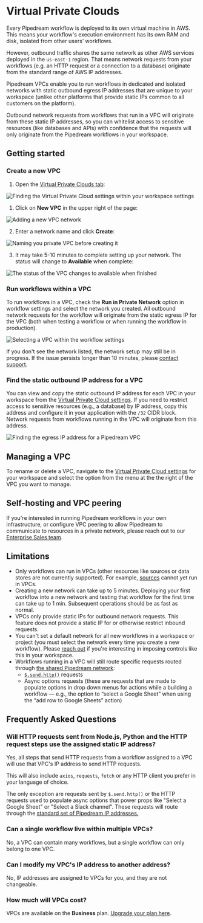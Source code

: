 
# Virtual Private Clouds

<VideoPlayer src="https://www.youtube.com/embed/E_dfTCCccPE" title="Virtual Private Clouds" />

Every Pipedream workflow is deployed to its own virtual machine in AWS. This means your workflow's execution environment has its own RAM and disk, isolated from other users’ workflows.

However, outbound traffic shares the same network as other AWS services deployed in the `us-east-1` region. That means network requests from your workflows (e.g. an HTTP request or a connection to a database) originate from the standard range of AWS IP addresses.

Pipedream VPCs enable you to run workflows in dedicated and isolated networks with static outbound egress IP addresses that are unique to your workspace (unlike other platforms that provide static IPs common to all customers on the platform).

Outbound network requests from workflows that run in a VPC will originate from these static IP addresses, so you can whitelist access to sensitive resources (like databases and APIs) with confidence that the requests will only originate from the Pipedream workflows in your workspace.

## Getting started

### Create a new VPC

1. Open the [Virtual Private Clouds tab](https://pipedream.com/settings/networks):

![Finding the Virtual Private Cloud settings within your workspace settings](https://res.cloudinary.com/pipedreamin/image/upload/v1690914583/CleanShot_2023-08-01_at_14.29.24_slx1a7.png)

1. Click on **New VPC** in the upper right of the page:

![Adding a new VPC network](https://res.cloudinary.com/pipedreamin/image/upload/v1690914653/CleanShot_2023-08-01_at_14.30.47_okdiyx.png)

2. Enter a network name and click **Create**:

![Naming you private VPC before creating it](https://res.cloudinary.com/pipedreamin/image/upload/v1690913009/CleanShot_2023-08-01_at_14.03.24_smxujq.png)

3. It may take 5-10 minutes to complete setting up your network. The status will change to **Available** when complete:

![The status of the VPC changes to available when finished](https://res.cloudinary.com/pipedreamin/image/upload/v1690913069/CleanShot_2023-08-01_at_14.04.22_ro2bgx.png)

### Run workflows within a VPC

To run workflows in a VPC, check the **Run in Private Network** option in workflow settings and select the network you created. All outbound network requests for the workflow will originate from the static egress IP for the VPC (both when testing a workflow or when running the workflow in production).

![Selecting a VPC within the workflow settings](https://res.cloudinary.com/pipedreamin/image/upload/v1690913944/CleanShot_2023-08-01_at_14.18.42_rihwff.png)

If you don't see the network listed, the network setup may still be in progress. If the issue persists longer than 10 minutes, please [contact support](https://pipedream.com/support).

### Find the static outbound IP address for a VPC

You can view and copy the static outbound IP address for each VPC in your workspace from the [Virtual Private Cloud settings](https://pipedream.com/settings/networks). If you need to restrict access to sensitive resources (e.g., a database) by IP address, copy this address and configure it in your application with the `/32` CIDR block. Network requests from workflows running in the VPC will originate from this address.

![Finding the egress IP address for a Pipedream VPC](https://res.cloudinary.com/pipedreamin/image/upload/v1690914910/CleanShot_2023-08-01_at_14.34.56_lp5jt3.png)

## Managing a VPC

To rename or delete a VPC, navigate to the [Virtual Private Cloud settings](https://pipedream.com/settings/networks) for your workspace and select the option from the menu at the the right of the VPC you want to manage.

## Self-hosting and VPC peering

If you're interested in running Pipedream workflows in your own infrastructure, or configure VPC peering to allow Pipedream to communicate to resources in a private network, please reach out to our [Enterprise Sales team](mailto:sales@pipedream.com).

## Limitations

- Only workflows can run in VPCs (other resources like sources or data stores are not currently supported). For example, [sources](/sources/) cannot yet run in VPCs.
- Creating a new network can take up to 5 minutes. Deploying your first workflow into a new network and testing that workflow for the first time can take up to 1 min. Subsequent operations should be as fast as normal.
- VPCs only provide static IPs for outbound network requests. This feature does not provide a static IP for or otherwise restrict inbound requests.
- You can't set a default network for all new workflows in a workspace or project (you must select the network every time you create a new workflow). Please [reach out](https://pipedream.com/support) if you're interesting in imposing controls like this in your workspace.
- Workflows running in a VPC will still route specific requests routed through [the shared Pipedream network](/destinations/http/#ip-addresses-for-pipedream-http-requests):
  - [`$.send.http()`](/destinations/http/) requests
  - Async options requests (these are requests that are made to populate options in drop down menus for actions while a building a workflow — e.g., the option to “select a Google Sheet” when using the “add row to Google Sheets” action)

## Frequently Asked Questions

### Will HTTP requests sent from Node.js, Python and the HTTP request steps use the assigned static IP address?

Yes, all steps that send HTTP requests from a workflow assigned to a VPC will use that VPC's IP address to send HTTP requests.

This will also include `axios`, `requests`, `fetch` or any HTTP client you prefer in your language of choice.

The only exception are requests sent by `$.send.http()` or the HTTP requests used to populate async options that power props like "Select a Google Sheet" or "Select a Slack channel". These requests will route through the [standard set of Pipedream IP addresses.](/privacy-and-security/#hosting-details)

### Can a single workflow live within multiple VPCs?

No, a VPC can contain many workflows, but a single workflow can only belong to one VPC.

### Can I modify my VPC's IP address to another address?

No, IP addresses are assigned to VPCs for you, and they are not changeable.

### How much will VPCs cost?

VPCs are available on the **Business** plan. [Upgrade your plan here](https://pipedream.com/pricing).
